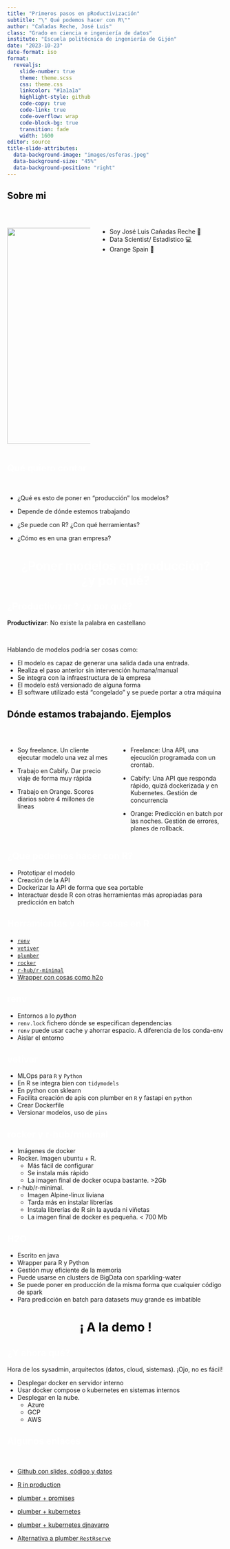 ```yaml
---
title: "Primeros pasos en pRoductivización"
subtitle: "\" Qué podemos hacer con R\""
author: "Cañadas Reche, José Luis"
class: "Grado en ciencia e ingeniería de datos"
institute: "Escuela politécnica de ingeniería de Gijón"
date: "2023-10-23"
date-format: iso
format:
  revealjs: 
    slide-number: true
    theme: theme.scss
    css: theme.css
    linkcolor: "#1a1a1a"
    highlight-style: github
    code-copy: true
    code-link: true
    code-overflow: wrap
    code-block-bg: true
    transition: fade
    width: 1600
editor: source
title-slide-attributes: 
  data-background-image: "images/esferas.jpeg"
  data-background-size: "45%"
  data-background-position: "right"
---
```


## [Sobre mi]{style="color: #000000;"} {.dark background-color="#333333"}

<br>

::: columns
::: {.column width="40%"}
![](images/profile2.jpg){#headshot height="500px"}
:::

::: {.column width="60%"}
-   Soy José Luis Cañadas Reche 👋
-   Data Scientist/ Estadístico 💻
-   ️Orange Spain 🍊
:::
:::

## <span style="color: #ffffff;">Qué quiero contar {.light background-color="#ffffff"}

::: incremental

<br>

-   ¿Qué es esto de poner en "producción" los modelos? 

-   Depende de dónde estemos trabajando

-   ¿Se puede con R? ¿Con qué herramientas? 

-   ¿Cómo es en una gran empresa? 
:::

##  {.trans background-color="#ffffff" background-image="images/trans1.png" background-size="65%"}

<h1>

<center>[¿Poner modelos en producción?<br> ¿y por qué?]{style="color: #ffffff;"}</center>

</h1>


## <span style="color: #ffffff;">¿Productivizar ? ¿y por qué? {.light background-color="#ffffff"}

**Productivizar**: No existe la palabra en castellano

<br>

::: fragment
Hablando de modelos podría ser cosas como:
:::

::: incremental
-   El modelo es capaz de generar una salida dada una entrada. 
-   Realiza el paso anterior sin intervención humana/manual
-   Se integra con la infraestructura de la empresa
-   El modelo está versionado de alguna forma
-   El software utilizado está "congelado" y se puede portar a otra máquina
:::



## [Dónde estamos trabajando. Ejemplos]{style="color: #000000;"} {.dark background-color="#333333"}

::: columns
::: {.column width="50%"}

<br>

::: {.incremental}

- Soy freelance. Un cliente ejecutar modelo una vez al mes

- Trabajo en Cabify. Dar precio viaje de forma muy rápida

- Trabajo en Orange. Scores diarios sobre 4 millones de líneas

:::
:::

::: {.column width="50%"}
<br>

::: {.incremental}

- Freelance: Una API, una ejecución programada con un crontab. 

- Cabify:  Una API que responda rápido, quizá dockerizada y en Kubernetes. Gestión de concurrencia

- Orange: Predicción en batch por las noches. Gestión de errores, planes de rollback.

:::
:::
:::



## <span style="color: #ffffff;">¿Qué podemos hacer con R? {.light background-color="#ffffff"}

::: {.incremental}

- Prototipar el modelo
- Creación de la API 
- Dockerizar la API de forma que sea portable
- Interactuar desde R con otras herramientas más apropiadas para predicción en batch

:::

## <span style="color: #ffffff;">Herramientas y otras cosas en R {.light background-color="#ffffff"}

::: {.incremental}

- [`renv`](https://rstudio.github.io/renv/articles/renv.html)
- [`vetiver`](https://vetiver.rstudio.com/)
- [`plumber`](https://www.rplumber.io/)
- [`rocker`](https://hub.docker.com/u/rocker)
- [`r-hub/r-minimal`](https://github.com/r-hub/r-minimal)
- [Wrapper con cosas como h2o](https://h2o.ai/resources/download/)

:::

## <span style="color: #ffffff;"> renv {.light background-color="#ffffff"}

::: {.incremental}

- Entornos a lo _python_ 
- `renv.lock` fichero dónde se especifican dependencias
- `renv` puede usar cache y ahorrar espacio. A diferencia de los conda-env
- Aislar el entorno
:::


## <span style="color: #ffffff;"> vetiver {.light background-color="#ffffff"}

::: {.incremental}

- MLOps para `R` y `Python`
- En R se integra bien con `tidymodels`
- En python con sklearn
- Facilita creación de apis con plumber en `R` y fastapi en `python`
- Crear Dockerfile
- Versionar modelos, uso de `pins`

:::


## <span style="color: #ffffff;"> rocker y r-hub/minimal {.light background-color="#ffffff"}

::: {.incremental}

- Imágenes de docker
- Rocker. Imagen  ubuntu + R. 
  - Más fácil de configurar
  - Se instala más rápido
  - La imagen final de docker ocupa bastante. >2Gb
- r-hub/r-minimal. 
  - Imagen Alpine-linux liviana
  - Tarda más en instalar librerías
  - Instala librerías de R sin la ayuda ni viñetas
  - La imagen final de docker es pequeña. < 700 Mb

:::

## <span style="color: #ffffff;"> H2O {.light background-color="#ffffff"}

::: {.incremental}

- Escrito en java
- Wrapper para R y Python
- Gestión muy eficiente de la memoria
- Puede usarse en clusters de BigData con sparkling-water
- Se puede poner en producción de la misma forma que cualquier código de spark
- Para predicción en batch para datasets muy grande es imbatible

:::

##  {.transdark background-color="#333333" background-image="images/whybis.jpg" background-size="65%"}

<h1>

<center>[¡ A la demo !]{style="color: #000000;"}</center>

</h1>



## <span style="color: #ffffff;"> ¿Y ahora qué? {.light background-color="#ffffff"}

Hora de los sysadmin, arquitectos (datos, cloud, sistemas). ¡Ojo, no es fácil!

::: {.incremental}

- Desplegar docker en servidor interno
- Usar docker compose o kubernetes en sistemas internos
- Desplegar en la nube. 
  - Azure
  - GCP
  - AWS


:::


## <span style="color: #ffffff;"> Algunos enlaces {.light background-color="#ffffff"}

<br>

* [Github con slides, código y datos](https://github.com/joscani/road-to-production/tree/main)

* [R in production](https://posit.co/blog/using-r-in-production-with-posit-connect/?li_fat_id=0e3a3769-1643-4513-acc9-f1813833b3fb)

* [plumber + promises](https://rstudio.github.io/promises/articles/promises_05_future_promise.html)

* [plumber + kubernetes](https://mdneuzerling.com/post/hosting-a-plumber-api-with-kubernetes/)

* [plumber + kubernetes djnavarro](https://blog.djnavarro.net/posts/2023-01-10_kubernetes/#expose-an-api)

* [Alternativa a plumber `RestRserve`](https://restrserve.org/)


